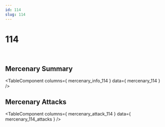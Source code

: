 ```yaml
---
id: 114
slug: 114
---
```



# 114

<div style = {{ display: "flex" }}>
    <Image img={require('@site/static/img/mercenaries/illust/thum_char_view_n_114.jpg')}/>
    <Image img={require('@site/static/img/mercenaries/illust/thum_char_view_o_114.jpg')}/>
</div>

## Mercenary Summary

<TableComponent
  columns={ mercenary_info_114 }
  data={ mercenary_114 }
/>

## Mercenary Attacks

<TableComponent
  columns={ mercenary_attack_114 }
  data={ mercenary_114_attacks }
/>